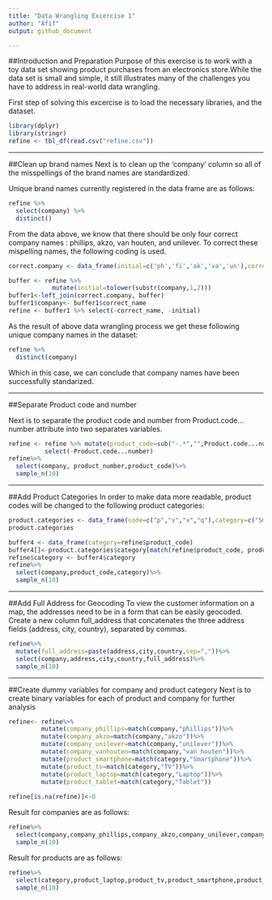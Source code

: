 ---
title: "Data Wrangling Excercise 1"
author: "Afif"
output: github_document

---

##Introduction and Preparation
Purpose of this exercise is to work with a toy data set showing product purchases from an electronics store.While the data set is small and simple, it still illustrates many of the challenges you have to address in real-world data wrangling.

First step of solving this excercise is to load the necessary libraries, and the dataset.
```{r}
library(dplyr)
library(stringr)
refine <- tbl_df(read.csv("refine.csv"))
```
***


##Clean up brand names
Next is to clean up the 'company' column so all of the misspellings of the brand names are standardized.

Unique brand names currently registered in the data frame are as follows:
```{r}
refine %>%
  select(company) %>%
  distinct()
```

From the data above, we know that there should be only four correct company names : phillips, akzo, van houten, and unilever.
To correct these mispelling names, the following coding is used.  
```{r warning=FALSE}
correct.company <- data_frame(initial=c('ph','fi','ak','va','un'),correct_name= c('phillips','phillips','akzo','van houten','unilever'))

buffer <- refine %>%
            mutate(initial=tolower(substr(company,1,2)))
buffer1<-left_join(correct.company, buffer)
buffer1$company<- buffer1$correct_name
refine <- buffer1 %>% select(-correct_name, -initial)
```

As the result of above data wrangling process we get these following unique company names in the dataset:
```{r}
refine %>%
  distinct(company)
```

Which in this case, we can conclude that company names have been successfully standarized.

***

##Separate Product code and number

Next is to separate the product code and number from Product.code...number attribute into two separates variables.

```{r}
refine <- refine %>% mutate(product_code=sub("-.*","",Product.code...number),product_number=sub(".*-","",Product.code...number))%>% 
          select(-Product.code...number)
refine%>%
  select(company, product_number,product_code)%>%
  sample_n(10)
```

***

##Add Product Categories
In order to make data more readable, product codes will be changed to the following product categories:
```{r}
product.categories <- data_frame(code=c("p","v","x","q"),category=c("Smartphone","TV","Laptop","Tablet"))
product.categories
```

```{r}
buffer4 <- data_frame(category=refine$product_code)
buffer4[]<-product.categories$category[match(refine$product_code, product.categories$code)]
refine$category <- buffer4$category
refine%>%
  select(company,product_code,category)%>%
  sample_n(10)
```

****

##Add Full Address for Geocoding
To view the customer information on a map, the addresses need to be in a form that can be easily geocoded. Create a new column full_address that concatenates the three address fields (address, city, country), separated by commas.


```{r}
refine%>%
  mutate(full_address=paste(address,city,country,sep=","))%>%
  select(company,address,city,country,full_address)%>%
  sample_n(10)
```

***

##Create dummy variables for company and product category
Next is to create binary variables for each of product and company for further analysis


```{r}
refine<- refine%>% 
         mutate(company_phillips=match(company,"phillips"))%>%
         mutate(company_akzo=match(company,"akzo"))%>%
         mutate(company_unilever=match(company,"unilever"))%>%
         mutate(company_vanhouten=match(company,"van houten"))%>%
         mutate(product_smartphone=match(category,"Smartphone"))%>%
         mutate(product_tv=match(category,"TV"))%>%
         mutate(product_laptop=match(category,"Laptop"))%>%
         mutate(product_tablet=match(category,"Tablet"))
 
refine[is.na(refine)]<-0

```

Result for companies are as follows:
```{r}
refine%>%
  select(company,company_phillips,company_akzo,company_unilever,company_vanhouten)%>%
  sample_n(10)
```

Result for products are as follows:
```{r}
refine%>%
  select(category,product_laptop,product_tv,product_smartphone,product_tablet)%>%
  sample_n(10)
```